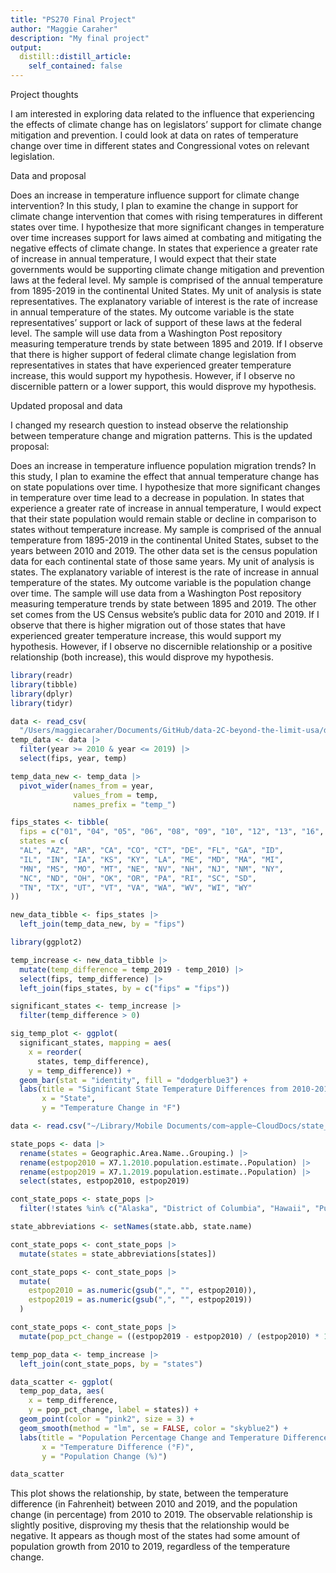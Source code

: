 ```yaml
---
title: "PS270 Final Project"
author: "Maggie Caraher"
description: "My final project"
output:
  distill::distill_article:
    self_contained: false
---
```


Project thoughts

I am interested in exploring data related to the influence that experiencing the effects of climate change has on legislators' support for climate change mitigation and prevention.
I could look at data on rates of temperature change over time in different states and Congressional votes on relevant legislation.

Data and proposal

Does an increase in temperature influence support for climate change intervention? In this study, I plan to examine the change in support for climate change intervention that comes with rising temperatures in different states over time. I hypothesize that more significant changes in temperature over time increases support for laws aimed at combating and mitigating the negative effects of climate change. In states that experience a greater rate of increase in annual temperature, I would expect that their state governments would be supporting climate change mitigation and prevention laws at the federal level. My sample is comprised of the annual temperature from 1895-2019 in the continental United States. My unit of analysis is state representatives. The explanatory variable of interest is the rate of increase in annual temperature of the states. My outcome variable is the state representatives’ support or lack of support of these laws at the federal level. The sample will use data from a Washington Post repository measuring temperature trends by state between 1895 and 2019. If I observe that there is higher support of federal climate change legislation from representatives in states that have experienced greater temperature increase, this would support my hypothesis. However, if I observe no discernible pattern or a lower support, this would disprove my hypothesis.

Updated proposal and data

I changed my research question to instead observe the relationship between temperature change and migration patterns. This is the updated proposal:

Does an increase in temperature influence population migration trends? In this study, I plan to examine the effect that annual temperature change has on state populations over time. I hypothesize that more significant changes in temperature over time lead to a decrease in population. In states that experience a greater rate of increase in annual temperature, I would expect that their state population would remain stable or decline in comparison to states without temperature increase. My sample is comprised of the annual temperature from 1895-2019 in the continental United States, subset to the years between 2010 and 2019. The other data set is the census population data for each continental state of those same years. My unit of analysis is states. The explanatory variable of interest is the rate of increase in annual temperature of the states. My outcome variable is the population change over time. The sample will use data from a Washington Post repository measuring temperature trends by state between 1895 and 2019. The other set comes from the US Census website's public data for 2010 and 2019. If I observe that there is higher migration out of those states that have experienced greater temperature increase, this would support my hypothesis. However, if I observe no discernible relationship or a positive relationship (both increase), this would disprove my hypothesis.

```r
library(readr)
library(tibble)
library(dplyr)
library(tidyr)

data <- read_csv(
  "/Users/maggiecaraher/Documents/GitHub/data-2C-beyond-the-limit-usa/data/processed/climdiv_state_year.csv")
temp_data <- data |>
  filter(year >= 2010 & year <= 2019) |>
  select(fips, year, temp)

temp_data_new <- temp_data |>
  pivot_wider(names_from = year,
              values_from = temp,
              names_prefix = "temp_")
```
```r
fips_states <- tibble(
  fips = c("01", "04", "05", "06", "08", "09", "10", "12", "13", "16", "17", "18", "19", "20", "21", "22", "23", "24", "25", "26", "27", "28", "29", "30", "31", "32", "33", "34", "35", "36", "37", "38", "39", "40", "41", "42", "44", "45", "46", "47", "48", "49", "50", "51", "53", "54", "55", "56"),
  states = c(
  "AL", "AZ", "AR", "CA", "CO", "CT", "DE", "FL", "GA", "ID", 
  "IL", "IN", "IA", "KS", "KY", "LA", "ME", "MD", "MA", "MI", 
  "MN", "MS", "MO", "MT", "NE", "NV", "NH", "NJ", "NM", "NY", 
  "NC", "ND", "OH", "OK", "OR", "PA", "RI", "SC", "SD", 
  "TN", "TX", "UT", "VT", "VA", "WA", "WV", "WI", "WY"
))

new_data_tibble <- fips_states |>
  left_join(temp_data_new, by = "fips")
```

```r
library(ggplot2)

temp_increase <- new_data_tibble |>
  mutate(temp_difference = temp_2019 - temp_2010) |>
  select(fips, temp_difference) |>
  left_join(fips_states, by = c("fips" = "fips"))

significant_states <- temp_increase |>
  filter(temp_difference > 0)

sig_temp_plot <- ggplot(
  significant_states, mapping = aes(
    x = reorder(
      states, temp_difference),
    y = temp_difference)) +
  geom_bar(stat = "identity", fill = "dodgerblue3") +
  labs(title = "Significant State Temperature Differences from 2010-2019",
       x = "State",
       y = "Temperature Change in °F")
```
```r
data <- read.csv("~/Library/Mobile Documents/com~apple~CloudDocs/state_pops.csv")

state_pops <- data |>
  rename(states = Geographic.Area.Name..Grouping.) |>
  rename(estpop2010 = X7.1.2010.population.estimate..Population) |>
  rename(estpop2019 = X7.1.2019.population.estimate..Population) |>
  select(states, estpop2010, estpop2019)

cont_state_pops <- state_pops |>
  filter(!states %in% c("Alaska", "District of Columbia", "Hawaii", "Puerto Rico"))

state_abbreviations <- setNames(state.abb, state.name)

cont_state_pops <- cont_state_pops |>
  mutate(states = state_abbreviations[states])
```

```r
cont_state_pops <- cont_state_pops |>
  mutate(
    estpop2010 = as.numeric(gsub(",", "", estpop2010)),
    estpop2019 = as.numeric(gsub(",", "", estpop2019))
  )

cont_state_pops <- cont_state_pops |>
  mutate(pop_pct_change = ((estpop2019 - estpop2010) / (estpop2010) * 100))
```

```r
temp_pop_data <- temp_increase |>
  left_join(cont_state_pops, by = "states")
```

```r
data_scatter <- ggplot(
  temp_pop_data, aes(
    x = temp_difference,
    y = pop_pct_change, label = states)) +
  geom_point(color = "pink2", size = 3) +
  geom_smooth(method = "lm", se = FALSE, color = "skyblue2") +
  labs(title = "Population Percentage Change and Temperature Difference, 2010-2019",
       x = "Temperature Difference (°F)",
       y = "Population Change (%)")
```

```r
data_scatter
```

This plot shows the relationship, by state, between the temperature difference (in Fahrenheit) between 2010 and 2019, and the population change (in percentage) from 2010 to 2019. The observable relationship is slightly positive, disproving my thesis that the relationship would be negative. It appears as though most of the states had some amount of population growth from 2010 to 2019, regardless of the temperature change.









